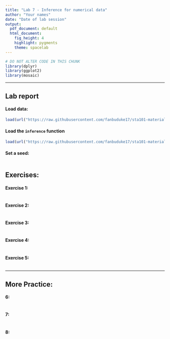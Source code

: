 ```yaml
---
title: "Lab 7 - Inference for numerical data"
author: "Your names"
date: "Date of lab session"
output:
  pdf_document: default
  html_document:
    fig_height: 4
    highlight: pygments
    theme: spacelab
---
```


```r
# DO NOT ALTER CODE IN THIS CHUNK
library(dplyr)
library(ggplot2)
library(mosaic)
```

* * *

## Lab report

#### Load data:
```r
load(url("https://raw.githubusercontent.com/fanbuduke17/sta101-materials/main/Labs/lab7/nc.RData"))
```

#### Load the `inference` function
```r
load(url("https://raw.githubusercontent.com/fanbuduke17/sta101-materials/main/Labs/lab6/inference.RData"))
```


#### Set a seed:
```r

```


## Exercises:

#### Exercise 1: 

```r

```

#### Exercise 2: 


```r

```


#### Exercise 3: 

```r

```


#### Exercise 4: 


```r

```


#### Exercise 5: 

```r

```


* * *

## More Practice:

#### 6: 


```r

```


#### 7: 

```r

```


#### 8:

```r

```


